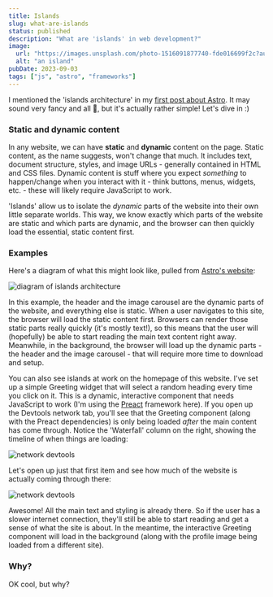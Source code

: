 ```yaml
---
title: Islands
slug: what-are-islands
status: published
description: "What are 'islands' in web development?"
image:
  url: "https://images.unsplash.com/photo-1516091877740-fde016699f2c?auto=format&fit=crop&w=600&q=80"
  alt: "an island"
pubDate: 2023-09-03
tags: ["js", "astro", "frameworks"]
---
```



I mentioned the 'islands architecture' in my [first post about Astro](/blog/website-setup). It may sound very fancy and all 🎩, but it's actually rather simple! Let's dive in :)

### Static and dynamic content

In any website, we can have **static** and **dynamic** content on the page. Static content, as the name suggests, won't change that much. It includes text, document structure, styles, and image URLs - generally contained in HTML and CSS files. Dynamic content is stuff where you expect _something_ to happen/change when you interact with it - think buttons, menus, widgets, etc. - these will likely require JavaScript to work.

'Islands' allow us to isolate the _dynamic_ parts of the website into their own little separate worlds. This way, we know exactly which parts of the website are static and which parts are dynamic, and the browser can then quickly load the essential, static content first.

### Examples

Here's a diagram of what this might look like, pulled from [Astro's website](https://docs.astro.build/en/concepts/islands/):

<Image src={islandsImage} alt="diagram of islands architecture" width={500} />

In this example, the header and the image carousel are the dynamic parts of the website, and everything else is static. When a user navigates to this site, the browser will load the static content first. Browsers can render those static parts really quickly (it's mostly text!), so this means that the user will (hopefully) be able to start reading the main text content right away. Meanwhile, in the background, the browser will load up the dynamic parts - the header and the image carousel - that will require more time to download and setup.

You can also see islands at work on the homepage of this website. I've set up a simple Greeting widget that will select a random heading every time you click on it. This is a dynamic, interactive component that needs JavaScript to work (I'm using the [Preact](https://preactjs.com/) framework here). If you open up the Devtools network tab, you'll see that the Greeting component (along with the Preact dependencies) is only being loaded _after_ the main content has come through. Notice the 'Waterfall' column on the right, showing the timeline of when things are loading:

<Image src={devtoolsImage1} alt="network devtools" width={800} />

Let's open up just that first item and see how much of the website is actually coming through there:

<Image src={devtoolsImage2} alt="network devtools" width={800} />

Awesome! All the main text and styling is already there. So if the user has a slower internet connection, they'll still be able to start reading and get a sense of what the site is about. In the meantime, the interactive Greeting component will load in the background (along with the profile image being loaded from a different site).

### Why?

OK cool, but why?
